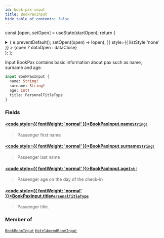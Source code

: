 ```yaml
---
id: book-pax-input
title: BookPaxInput
hide_table_of_contents: false
---
```






const [open, setOpen] = useState(startOpen);
return (
<details {...(open ? { open: true } : {})} className="details" style={{ border:'none', boxShadow:'none', background:'var(--ifm-background-color)' }}>
<summary
onClick={(e) => {
e.preventDefault();
setOpen((open) => !open);
}}
style={{ listStyle:'none' }} >
{open ? dataOpen : dataClose}
</summary>
{open && children}
</details>
);
};

Input BookPax contains basic information about pax such as name, surname and age.

```graphql
input BookPaxInput {
  name: String!
  surname: String!
  age: Int!
  title: PersonalTitleType
}
```

### Fields

#### [<code style={{ fontWeight: 'normal' }}>BookPaxInput.<b>name</b></code>](#)<Bullet />[`String!`](/api/scalars/string) <Badge class="badge badge--secondary" text="non-null"/> <Badge class="badge badge--secondary" text="scalar"/>

> Passenger first name

#### [<code style={{ fontWeight: 'normal' }}>BookPaxInput.<b>surname</b></code>](#)<Bullet />[`String!`](/api/scalars/string) <Badge class="badge badge--secondary" text="non-null"/> <Badge class="badge badge--secondary" text="scalar"/>

> Passenger last name

#### [<code style={{ fontWeight: 'normal' }}>BookPaxInput.<b>age</b></code>](#)<Bullet />[`Int!`](/api/scalars/int) <Badge class="badge badge--secondary" text="non-null"/> <Badge class="badge badge--secondary" text="scalar"/>

> Passenger age on the day of the check-in

#### [<code style={{ fontWeight: 'normal' }}>BookPaxInput.<b>title</b></code>](#)<Bullet />[`PersonalTitleType`](/api/enums/personal-title-type) <Badge class="badge badge--secondary" text="enum"/>

> Passenger title.

### Member of

[`BookRoomInput`](/api/inputs/book-room-input) <Badge class="badge badge--secondary" text="input"/><Bullet />[`HotelAmendRoomInput`](/api/inputs/hotel-amend-room-input) <Badge class="badge badge--secondary" text="input"/>
